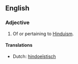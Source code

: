==English==
===Adjective===
{{en-adj}}
# Of or pertaining to [[Hinduism]].

====Translations====
{{trans-top|of or pertaining to Hinduism}}
* Dutch: [[hindoeïstisch]]
{{trans-mid}}
{{trans-bottom}}